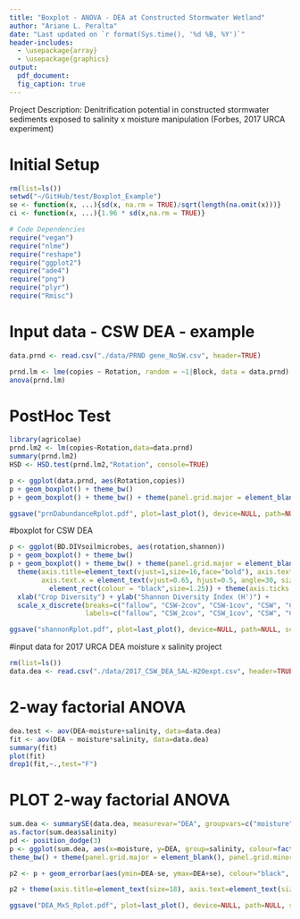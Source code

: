 ```yaml
---
title: "Boxplot - ANOVA - DEA at Constructed Stormwater Wetland"
author: "Ariane L. Peralta"
date: "Last updated on `r format(Sys.time(), '%d %B, %Y')`"
header-includes:
  - \usepackage{array}
  - \usepackage{graphics}
output: 
  pdf_document:
  fig_caption: true
---
```


Project Description: Denitrification potential in constructed stormwater sediments exposed to salinity x moisture manipulation (Forbes, 2017 URCA experiment)

# Initial Setup
```r
rm(list=ls())
setwd("~/GitHub/test/Boxplot_Example")
se <- function(x, ...){sd(x, na.rm = TRUE)/sqrt(length(na.omit(x)))}
ci <- function(x, ...){1.96 * sd(x,na.rm = TRUE)}

# Code Dependencies
require("vegan")
require("nlme")
require("reshape")
require("ggplot2")
require("ade4")
require("png")
require("plyr")
require("Rmisc")
```

# Input data - CSW DEA - example
```r
data.prnd <- read.csv("./data/PRND gene_NoSW.csv", header=TRUE)

prnd.lm <- lme(copies ~ Rotation, random = ~1|Block, data = data.prnd)
anova(prnd.lm)
```

# PostHoc Test
```r
library(agricolae)
prnd.lm2 <- lm(copies~Rotation,data=data.prnd)
summary(prnd.lm2)
HSD <- HSD.test(prnd.lm2,"Rotation", console=TRUE)

p <- ggplot(data.prnd, aes(Rotation,copies))
p + geom_boxplot() + theme_bw()
p + geom_boxplot() + theme_bw() + theme(panel.grid.major = element_blank(), panel.grid.minor = element_blank(), axis.line = element_line(colour = "black")) +theme(axis.title=element_text(vjust=1,size=16,face="bold"), axis.text=element_text(size=14), axis.text.x = element_text(vjust=0.65, hjust=0.5, angle=30, size=14), panel.border = element_rect(colour = "black",size=1.25)) + theme(axis.ticks.length=unit(0.3,"cm")) + xlab("Crop Diversity") + ylab("Log copy number of prnD gene/g soil") +scale_x_discrete(breaks=c("fallow", "CSW-2cov", "CSW-1cov", "CSW", "CS", "C-1cov", "C"), labels=c("fallow", "CSW_2cov", "CSW_1cov", "CSW", "CS","C_1cov", "mC"))

ggsave("prnDabundanceRplot.pdf", plot=last_plot(), device=NULL, path=NULL, scale=1, width=NA, height=NA, dpi=300, limitsize=TRUE)

```

#boxplot for CSW DEA
```r
p <- ggplot(BD.DIVsoilmicrobes, aes(rotation,shannon))
p + geom_boxplot() + theme_bw()
p + geom_boxplot() + theme_bw() + theme(panel.grid.major = element_blank(), panel.grid.minor =     element_blank(), axis.line = element_line(colour = "black")) +   
  theme(axis.title=element_text(vjust=1,size=16,face="bold"), axis.text=element_text(size=14), 
        axis.text.x = element_text(vjust=0.65, hjust=0.5, angle=30, size=14), panel.border =   
          element_rect(colour = "black",size=1.25)) + theme(axis.ticks.length=unit(0.3,"cm")) + 
  xlab("Crop Diversity") + ylab("Shannon Diversity Index (H')") +
  scale_x_discrete(breaks=c("fallow", "CSW-2cov", "CSW-1cov", "CSW", "CS", "C-1cov", "C"),   
                   labels=c("fallow", "CSW_2cov", "CSW_1cov", "CSW", "CS","C_1cov", "mC"))

ggsave("shannonRplot.pdf", plot=last_plot(), device=NULL, path=NULL, scale=1, width=NA, height=NA, dpi=300, limitsize=TRUE)
```


#input data for 2017 URCA DEA moisture x salinity project
```r
rm(list=ls())
data.dea <- read.csv("./data/2017_CSW_DEA_SAL-H2Oexpt.csv", header=TRUE)

```

# 2-way factorial ANOVA
```r
dea.test <- aov(DEA~moisture+salinity, data=data.dea)
fit <- aov(DEA ~ moisture*salinity, data=data.dea)
summary(fit)
plot(fit)
drop1(fit,~.,test="F")
```

# PLOT 2-way factorial ANOVA
```r
sum.dea <- summarySE(data.dea, measurevar="DEA", groupvars=c("moisture", "salinity"))
as.factor(sum.dea$salinity)
pd <- position_dodge(3)
p <- ggplot(sum.dea, aes(x=moisture, y=DEA, group=salinity, colour=factor(salinity), shape=factor(salinity))) + 
theme_bw() + theme(panel.grid.major = element_blank(), panel.grid.minor = element_blank(), axis.line = element_line(colour = "black")) 

p2 <- p + geom_errorbar(aes(ymin=DEA-se, ymax=DEA+se), colour="black", width=7, position=pd) + scale_shape_manual(values = c(15, 16, 17, 18)) + geom_point(position=pd, size=5)  + scale_colour_manual(values = c("#666666", "#66CCFF", "#0000FF", "#000099")) + xlab("Moisture (%)") + ylab("potential denitrification rate") + scale_x_continuous(breaks=seq(0, 70, 10)) + theme(legend.justification=c(0,-1.1), legend.position=c(0.05,0))

p2 + theme(axis.title=element_text(size=18), axis.text=element_text(size=16), axis.text.x = element_text(size=16), panel.border = element_rect(colour = "black",size=1.25)) 

ggsave("DEA_MxS_Rplot.pdf", plot=last_plot(), device=NULL, path=NULL, scale=1, width=NA, height=NA, dpi=300, limitsize=TRUE)

```